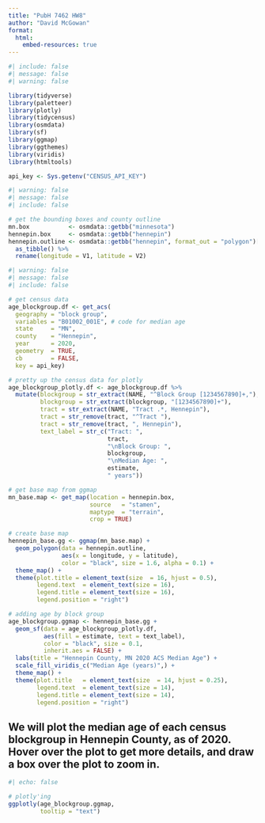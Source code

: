 ```yaml
---
title: "PubH 7462 HW8"
author: "David McGowan"
format:
  html:
    embed-resources: true
---
```


```r
#| include: false
#| message: false
#| warning: false

library(tidyverse)
library(paletteer)
library(plotly)
library(tidycensus)
library(osmdata)
library(sf)
library(ggmap)
library(ggthemes)
library(viridis)
library(htmltools)

api_key <- Sys.getenv("CENSUS_API_KEY")
```

```r
#| warning: false
#| message: false
#| include: false

# get the bounding boxes and county outline
mn.box           <- osmdata::getbb("minnesota")
hennepin.box     <- osmdata::getbb("hennepin")
hennepin.outline <- osmdata::getbb("hennepin", format_out = "polygon")[[1]] %>%
  as_tibble() %>%
  rename(longitude = V1, latitude = V2)
```

```r
#| warning: false
#| message: false
#| include: false

# get census data
age_blockgroup.df <- get_acs(
  geography = "block group",
  variables = "B01002_001E", # code for median age
  state     = "MN",
  county    = "Hennepin",
  year      = 2020,
  geometry  = TRUE,
  cb        = FALSE,
  key = api_key)

# pretty up the census data for plotly
age_blockgroup_plotly.df <- age_blockgroup.df %>%
  mutate(blockgroup = str_extract(NAME, "^Block Group [1234567890]+,"),
         blockgroup = str_extract(blockgroup, "[1234567890]+"),
         tract = str_extract(NAME, "Tract .*, Hennepin"),
         tract = str_remove(tract, "^Tract "),
         tract = str_remove(tract, ", Hennepin"),
         text_label = str_c("Tract: ",
                            tract,
                            "\nBlock Group: ",
                            blockgroup,
                            "\nMedian Age: ",
                            estimate,
                            " years"))

# get base map from ggmap
mn_base.map <- get_map(location = hennepin.box,
                       source   = "stamen",
                       maptype  = "terrain",
                       crop = TRUE)

# create base map
hennepin_base.gg <- ggmap(mn_base.map) +
  geom_polygon(data = hennepin.outline,
               aes(x = longitude, y = latitude),
               color = "black", size = 1.6, alpha = 0.1) +
  theme_map() +
  theme(plot.title = element_text(size  = 16, hjust = 0.5),
        legend.text  = element_text(size = 16),
        legend.title = element_text(size = 16),
        legend.position = "right")

# adding age by block group
age_blockgroup.ggmap <- hennepin_base.gg +  
  geom_sf(data = age_blockgroup_plotly.df, 
          aes(fill = estimate, text = text_label),
          color = "black", size = 0.1,
          inherit.aes = FALSE) + 
  labs(title = "Hennepin County, MN 2020 ACS Median Age") + 
  scale_fill_viridis_c("Median Age (years)",) +
  theme_map() +
  theme(plot.title   = element_text(size  = 14, hjust = 0.25),
        legend.text  = element_text(size = 14),
        legend.title = element_text(size = 14),
        legend.position = "right")
```

## We will plot the median age of each census blockgroup in Hennepin County, as of 2020. Hover over the plot to get more details, and draw a box over the plot to zoom in.

```r
#| echo: false

# plotly'ing
ggplotly(age_blockgroup.ggmap,
         tooltip = "text")
```

